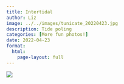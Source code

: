 ```yaml
---
title: Intertidal
author: Liz
image: ../../images/tunicate_20220423.jpg
description: Tide poling
categories: [More fun photos!]
date: 2022-04-23
format:
  html:
    page-layout: full
---
```


![](../../images/tunicate_20220423.jpg)